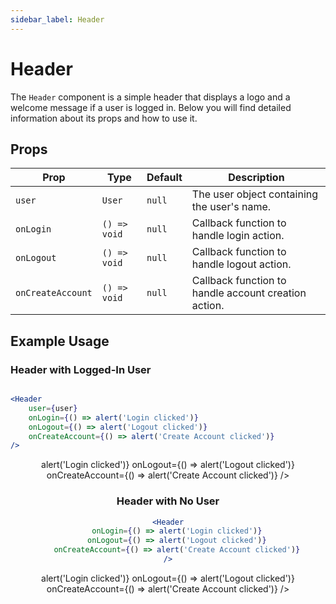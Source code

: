 ```yaml
---
sidebar_label: Header
---
```



# Header

The `Header` component is a simple header that displays a logo and a welcome message if a user is logged in. Below you will find detailed information about its props and how to use it.

## Props

| Prop             | Type           | Default | Description                                                    |
|------------------|----------------|---------|----------------------------------------------------------------|
| `user`           | `User`         | `null`  | The user object containing the user's name.                    |
| `onLogin`        | `() => void`   | `null`  | Callback function to handle login action.                      |
| `onLogout`       | `() => void`   | `null`  | Callback function to handle logout action.                     |
| `onCreateAccount`| `() => void`   | `null`  | Callback function to handle account creation action.           |

## Example Usage

### Header with Logged-In User

```jsx

<Header
    user={user}
    onLogin={() => alert('Login clicked')}
    onLogout={() => alert('Logout clicked')}
    onCreateAccount={() => alert('Create Account clicked')}
/>
```

<Header
  user={{ name: 'Jane Doe' }}
  onLogin={() => alert('Login clicked')}
  onLogout={() => alert('Logout clicked')}
  onCreateAccount={() => alert('Create Account clicked')}
/>

### Header with No User

```jsx
<Header
    onLogin={() => alert('Login clicked')}
    onLogout={() => alert('Logout clicked')}
    onCreateAccount={() => alert('Create Account clicked')}
/>
```

<Header
  onLogin={() => alert('Login clicked')}
  onLogout={() => alert('Logout clicked')}
  onCreateAccount={() => alert('Create Account clicked')}
/>